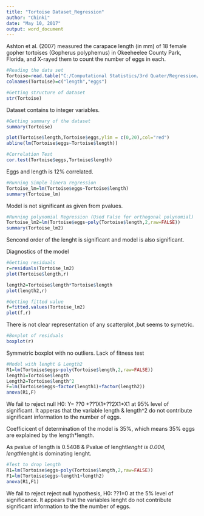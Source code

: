 ---
title: "Tortoise Dataset_Regression"
author: "Chinki"
date: "May 10, 2017"
output: word_document
---
Ashton et al. (2007) measured the carapace length (in mm) of 18 female gopher
tortoises (Gopherus polyphemus) in Okeeheelee County Park, Florida, and X-rayed
them to count the number of eggs in each.
```{r}
#Reading the data set
Tortoise=read.table("C:/Computational Statistics/3rd Quater/Regression/Lab/tortoise.txt")
colnames(Tortoise)=c("length","eggs")
```
```{r}
#Getting structure of dataset
str(Tortoise)
```
Dataset contains to integer variables.
```{r}
#Getting summary of the dataset
summary(Tortoise)
```
```{r}
plot(Tortoise$length,Tortoise$eggs,ylim = c(0,20),col="red")
abline(lm(Tortoise$eggs~Tortoise$length))
```
```{r}
#Correlation Test
cor.test(Tortoise$eggs,Tortoise$length)
```
Eggs and length is 12% correlated.
```{r}
#Running Simple linera regression
Tortoise_lm=lm(Tortoise$eggs~Tortoise$length)
summary(Tortoise_lm)
```
Model is not significant as given from pvalues.
```{r}
#Running polynomial Regression (Used False for orthogonal polynomial)
Tortoise_lm2=lm(Tortoise$eggs~poly(Tortoise$length,2,raw=FALSE))
summary(Tortoise_lm2)
```
Sencond order of the lenght is significant and model is also significant.

Diagnostics of the model
```{r}
#Getting residuals 
r=residuals(Tortoise_lm2)
plot(Tortoise$length,r)
```
```{r}
length2=Tortoise$length*Tortoise$length
plot(length2,r)
```
```{r}
#Getting fitted value
f=fitted.values(Tortoise_lm2)
plot(f,r)
```
There is not clear representation of any scatterplot ,but seems to symetric.
```{r}
#Boxplot of residuals
boxplot(r)
```
Symmetric boxplot with no outliers.
Lack of fitness test
```{r}
#Model with lenght & Length2
R1=lm(Tortoise$eggs~poly(Tortoise$length,2,raw=FALSE))
length1=Tortoise$length
Length2=Tortoise$length^2
F=lm(Tortoise$eggs~factor(length1)+factor(length2))
anova(R1,F)
```
We fail to reject null H0: Y= ??0 +??1X1+??2X1*X1  at 95% level of significant. It apperas that the variable length & length^2 do not contribute significant information to the number of eggs. 

Coefficicent of determination of the model is 35%, which means 35% eggs are explained by the length*length.

As pvalue of length is 0.5408 & Pvalue of lenght*lenght is 0.004, length*lenght is dominating lenght.
```{r}
#Test to drop length
R1=lm(Tortoise$eggs~poly(Tortoise$length,2,raw=FALSE))
F1=lm(Tortoise$eggs~length1+length2)
anova(R1,F1)
```
We fail to reject reject null hypothesis, H0: ??1=0 at the 5% level of significance. It appears that the variables lenght do not contribute significant information to the the number of eggs. 


